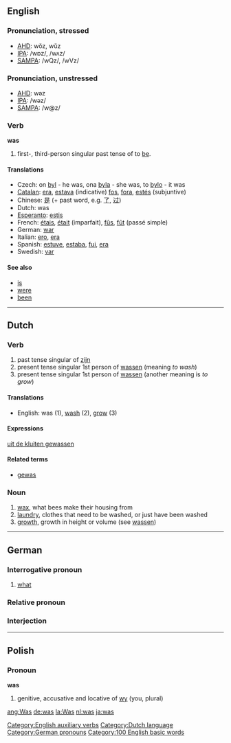{{wikipedia}}
==English==

{{rank|in|that|I|9|was|he|his|with}}

===Pronunciation, stressed===
*[[w:AHD|AHD]]: wŏz, wŭz 
*[[w:IPA|IPA]]: /wɒz/, /wʌz/
*[[w:SAMPA|SAMPA]]: /wQz/, /wVz/

===Pronunciation, unstressed===
*[[w:AHD|AHD]]: wəz 
*[[w:IPA|IPA]]: /wəz/
*[[w:SAMPA|SAMPA]]: /w@z/

===Verb===
'''was'''

# first-, third-person singular past tense of to [[be]].

====Translations====
*Czech: on [[byl]] - he was, ona [[byla]] - she was, to [[bylo]] - it was
*[[Catalan]]: [[era]], [[estava]] (indicative) [[fos]], [[fora]], [[estés]] (subjuntive)
*Chinese: [[是]] (+ past word, e.g. [[了]], [[过]])
*Dutch: was
*[[Esperanto]]: [[estis]]
*French: [[étais]], [[était]] (imparfait), [[fûs]], [[fût]] (passé simple)
*German: [[war]]
*Italian: [[ero]], [[era#Italian|era]]
*Spanish: [[estuve]], [[estaba]], [[fui]], [[era]]
*Swedish: [[var]]

====See also====
*[[is]]
*[[were]]
*[[been]]

[[Category:English auxiliary verbs]]

----

==Dutch==
===Verb===
{{en-infl-reg-consonant-y|was||}}
{{en-infl-reg-consonant|was||}}
{{en-infl-reg-sibilant|was||}}
{{en-infl-reg-other-e|was|e}}
{{en-infl-reg-ie|was|e}}
{{en-infl-reg-vowel-e|was|e}}

# past tense singular of [[zijn]]
# present tense singular 1st person of [[wassen]] (meaning ''to wash'')
# present tense singular 1st person of [[wassen]] (another meaning is ''to grow'')

====Translations====
*English: was (1), [[wash]] (2), [[grow]] (3)

====Expressions====
[[uit de kluiten gewassen]]

====Related terms====
*[[gewas]] {{n}}

===Noun===
{{en-noun-reg}} 
{{en-noun-reg-es}} 
{{en-noun-irreg| }}

# [[wax]], what bees make their housing from
# [[laundry]], clothes that need to be washed, or just have been washed
# [[growth]], growth in height or volume (see [[wassen]])

[[Category:Dutch language]]

----

==German==
===Interrogative pronoun===

# [[what]]

===Relative pronoun===

===Interjection===

----

==Polish==
===Pronoun===
'''was'''

# genitive, accusative and locative of [[wy]] (you, plural)

[[Category:German pronouns]]
[[Category:100 English basic words]]

[[ang:Was]]
[[de:was]]
[[la:Was]]
[[nl:was]]
[[ja:was]]